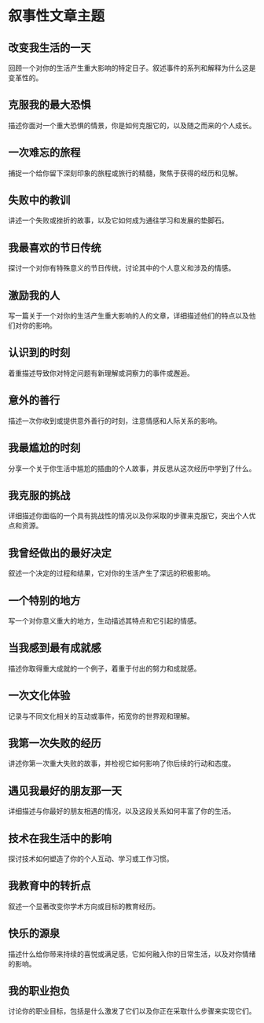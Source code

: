 # 叙事性文章主题


<div style={{ width: "100%", padding: 20, height: "70vh" }}>
  <Chat
    welcome={"嗨，您想讨论或生成哪个主题？"}
    teacherName={"Alex"}
    systemPrompt={"请帮助这位用户找到他（她）想要的文章主题！"}
  />
</div>

## 改变我生活的一天

回顾一个对你的生活产生重大影响的特定日子。叙述事件的系列和解释为什么这是变革性的。

## 克服我的最大恐惧

描述你面对一个重大恐惧的情景，你是如何克服它的，以及随之而来的个人成长。

## 一次难忘的旅程

捕捉一个给你留下深刻印象的旅程或旅行的精髓，聚焦于获得的经历和见解。

## 失败中的教训

讲述一个失败或挫折的故事，以及它如何成为通往学习和发展的垫脚石。

## 我最喜欢的节日传统

探讨一个对你有特殊意义的节日传统，讨论其中的个人意义和涉及的情感。

## 激励我的人

写一篇关于一个对你的生活产生重大影响的人的文章，详细描述他们的特点以及他们对你的影响。

## 认识到的时刻

着重描述导致你对特定问题有新理解或洞察力的事件或邂逅。

## 意外的善行

描述一次你收到或提供意外善行的时刻，注意情感和人际关系的影响。

## 我最尴尬的时刻

分享一个关于你生活中尴尬的插曲的个人故事，并反思从这次经历中学到了什么。

## 我克服的挑战

详细描述你面临的一个具有挑战性的情况以及你采取的步骤来克服它，突出个人优点和资源。

## 我曾经做出的最好决定

叙述一个决定的过程和结果，它对你的生活产生了深远的积极影响。

## 一个特别的地方

写一个对你意义重大的地方，生动描述其特点和它引起的情感。

## 当我感到最有成就感

描述你取得重大成就的一个例子，着重于付出的努力和成就感。

## 一次文化体验

记录与不同文化相关的互动或事件，拓宽你的世界观和理解。

## 我第一次失败的经历

讲述你第一次重大失败的故事，并检视它如何影响了你后续的行动和态度。

## 遇见我最好的朋友那一天

详细描述与你最好的朋友相遇的情况，以及这段关系如何丰富了你的生活。

## 技术在我生活中的影响

探讨技术如何塑造了你的个人互动、学习或工作习惯。

## 我教育中的转折点

叙述一个显著改变你学术方向或目标的教育经历。

## 快乐的源泉

描述什么给你带来持续的喜悦或满足感，它如何融入你的日常生活，以及对你情绪的影响。

## 我的职业抱负

讨论你的职业目标，包括是什么激发了它们以及你正在采取什么步骤来实现它们。

